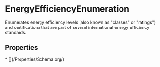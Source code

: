 # EnergyEfficiencyEnumeration

Enumerates energy efficiency levels (also known as "classes" or "ratings") and certifications that are part of several international energy efficiency standards.

## Properties

<Grid>
* [](/Properties/Schema.org/)

</Grid>

